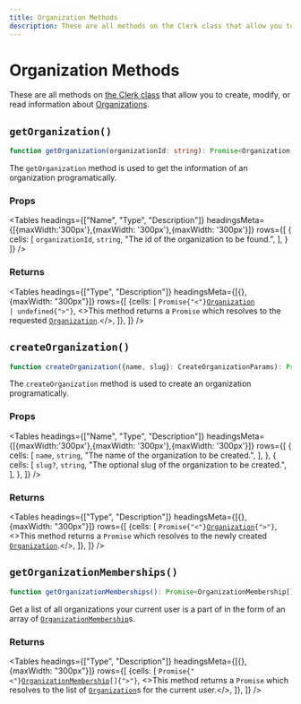 ```yaml
---
title: Organization Methods
description: These are all methods on the Clerk class that allow you to create, modify, or read information about Organizations.
---
```



# Organization Methods

These are all methods on [the Clerk class](/docs/references/javascript/clerk/clerk) that allow you to create, modify, or read information about [Organizations](/docs/references/javascript/organization/organization).

## `getOrganization()`

```typescript
function getOrganization(organizationId: string): Promise<Organization | undefined>;
```

The `getOrganization` method is used to get the information of an organization programatically.


### Props

<Tables
  headings={["Name", "Type", "Description"]}
  headingsMeta={[{maxWidth:'300px'},{maxWidth: '300px'},{maxWidth: '300px'}]}
  rows={[
  {
  cells: [
  <code>organizationId</code>,
  <code>string</code>,
  "The id of the organization to be found.",
  ],
  }
  ]}
/>

### Returns

<Tables
  headings={["Type", "Description"]}
  headingsMeta={[{}, {maxWidth: "300px"}]}
  rows={[
  {cells: [
  <code>Promise{"<"}<a href="/docs/references/javascript/organization/organization">Organization</a> | undefined{">"}</code>,
  <>This method returns a <code>Promise</code> which resolves to the requested <code><a href="/docs/references/javascript/organization/organization">Organization</a></code>.</>,
  ]},
  ]}
/>



## `createOrganization()`

```typescript
function createOrganization({name, slug}: CreateOrganizationParams): Promise<Organization>;
```

The `createOrganization` method is used to create an organization programatically.

### Props

<Tables
  headings={["Name", "Type", "Description"]}
  headingsMeta={[{maxWidth:'300px'},{maxWidth: '300px'},{maxWidth: '300px'}]}
  rows={[
  {
  cells: [
  <code>name</code>,
  <code>string</code>,
  "The name of the organization to be created.",
  ],
  },
  {
  cells: [
  <code>slug?</code>,
  <code>string</code>,
  "The optional slug of the organization to be created.",
  ],
  },
  ]}
/>

### Returns

<Tables
  headings={["Type", "Description"]}
  headingsMeta={[{}, {maxWidth: "300px"}]}
  rows={[
  {cells: [
  <code>Promise{"<"}<a href="/docs/references/javascript/organization/organization">Organization</a>{">"}</code>,
  <>This method returns a <code>Promise</code> which resolves to the newly created <code><a href="/docs/references/javascript/organization/organization">Organization</a></code>.</>,
  ]},
  ]}
/>

## `getOrganizationMemberships()`

```typescript
function getOrganizationMemberships(): Promise<OrganizationMembership[]>;
```

Get a list of all organizations your current user is a part of in the form of an array of <code><a href="/docs/references/javascript/organization-membership">OrganizationMembership</a></code>s.


### Returns

<Tables
  headings={["Type", "Description"]}
  headingsMeta={[{}, {maxWidth: "300px"}]}
  rows={[
  {cells: [
  <code>Promise{"<"}<a href="/docs/references/javascript/organization-membership">OrganizationMembership</a>[]{">"}</code>,
  <>This method returns a <code>Promise</code> which resolves to the list of <code><a href="/docs/references/javascript/organization-membership">Organization</a></code>s for the current user.</>,
  ]},
  ]}
/>
